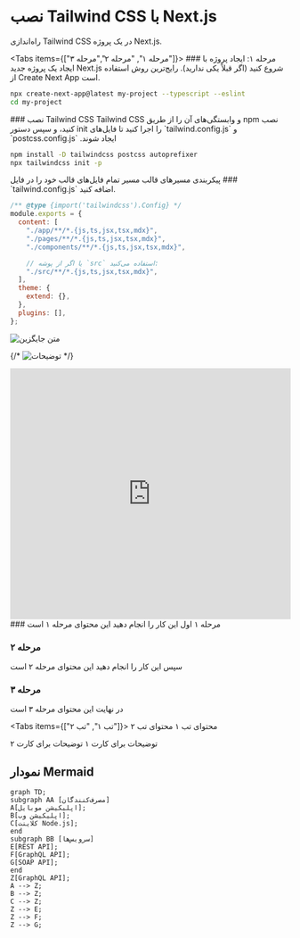 
# نصب Tailwind CSS با Next.js

راه‌اندازی Tailwind CSS در یک پروژه Next.js.

<Tabs items={["مرحله ۱", "مرحله ۲","مرحله ۳"]}>
  <Tab>
    ### مرحله ۱: ایجاد پروژه
    با ایجاد یک پروژه جدید Next.js شروع کنید (اگر قبلاً یکی ندارید). رایج‌ترین روش استفاده از Create Next App است.

```bash copy filename=">Terminal"
npx create-next-app@latest my-project --typescript --eslint
cd my-project
```

  </Tab>
  <Tab>
  ### نصب Tailwind CSS 
  Tailwind CSS و وابستگی‌های آن را از طریق npm نصب کنید، و سپس دستور init را اجرا کنید تا فایل‌های `tailwind.config.js` و `postcss.config.js` ایجاد شوند.

```bash copy filename=">Terminal"
npm install -D tailwindcss postcss autoprefixer
npx tailwindcss init -p
```

  </Tab>

  <Tab>
  ### پیکربندی مسیرهای قالب
  مسیر تمام فایل‌های قالب خود را در فایل `tailwind.config.js` اضافه کنید.

```js copy filename="tailwind.config.js"
/** @type {import('tailwindcss').Config} */
module.exports = {
  content: [
    "./app/**/*.{js,ts,jsx,tsx,mdx}",
    "./pages/**/*.{js,ts,jsx,tsx,mdx}",
    "./components/**/*.{js,ts,jsx,tsx,mdx}",

    // یا اگر از پوشه `src` استفاده می‌کنید:
    "./src/**/*.{js,ts,jsx,tsx,mdx}",
  ],
  theme: {
    extend: {},
  },
  plugins: [],
};
```

  </Tab>
</Tabs>

![متن جایگزین](./../../public/thumbnail.png)

{/* <Image src="/thumbnail.png" alt="توضیحات" width={500} height={300} /> */}

<iframe
  width="100%"
  height="450"
  src="https://www.youtube.com/embed/cg99WEMNAqc?si=JRw1HseHs48aISCq"
  frameborder="0"
  style={{ marginTop: "60px" }}
  allowfullscreen
></iframe>


<FileTree>
  <FileTree.Folder name="pages" defaultOpen>
    <FileTree.File name="index.md" />
    <FileTree.File name="about.md" />
    <FileTree.Folder name="docs">
      <FileTree.File name="getting-started.md" />
    </FileTree.Folder>
  </FileTree.Folder>
</FileTree>


<Steps>
  ### مرحله ۱
  اول این کار را انجام دهید
  این محتوای مرحله ۱ است

### مرحله ۲
سپس این کار را انجام دهید
این محتوای مرحله ۲ است

### مرحله ۳
در نهایت
این محتوای مرحله ۳ است

</Steps>

<Tabs items={["تب ۱", "تب ۲"]}>
  <Tab>محتوای تب ۱</Tab>
  <Tab>محتوای تب ۲</Tab>
</Tabs>


<Cards>
  <Card title="کارت ۱" href="/link1">
    توضیحات برای کارت ۱
  </Card>
  <Card title="کارت ۲" href="/link2">
    توضیحات برای کارت ۲
  </Card>
</Cards>

## نمودار Mermaid

```mermaid copy
graph TD;
subgraph AA [مصرف‌کنندگان]
A[اپلیکیشن موبایل];
B[اپلیکیشن وب];
C[کلاینت Node.js];
end
subgraph BB [سرویس‌ها]
E[REST API];
F[GraphQL API];
G[SOAP API];
end
Z[GraphQL API];
A --> Z;
B --> Z;
C --> Z;
Z --> E;
Z --> F;
Z --> G;
```
